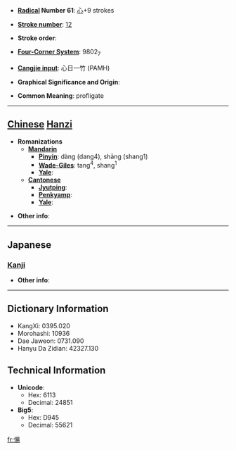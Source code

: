 * '''[[Wiktionary:Chinese radical index| Radical]] Number 61''': [[Wiktionary:Chinese radical index 心|心]]+9 strokes

* '''[[Wiktionary:Chinese total strokes index|Stroke number]]''': [[Wiktionary:Chinese total strokes index 12|12]]

* '''Stroke order''': 

* '''[[Wiktionary:Chinese four corner index|Four-Corner System]]''': 9802<sub>7</sub>

* '''[[Wiktionary:Chinese Cangjie index|Cangjie input]]''': 心日一竹 (PAMH)

* '''Graphical Significance and Origin''': 

* '''Common Meaning''': profligate

----

== [[Chinese]] [[Hanzi]] ==

* '''Romanizations'''
** '''[[Mandarin]]'''
*** '''[[Pinyin]]''': dàng (dang4), shāng (shang1)
*** '''[[Wade-Giles]]''': tang<sup>4</sup>, shang<sup>1</sup>
*** '''[[Yale]]''': 
** '''[[Cantonese]]'''
*** '''[[Jyutping]]''':
*** '''[[Penkyamp]]''': 
*** '''[[Yale]]''': 

* '''Other info''': 

----

==Japanese==
===[[Kanji]]===
{{kanji|on readings=[[とう]] (tō), [[どう]] (dō), [[しょう]] (shō), [[よう]] (yō)
|kun readings=[[ほしいまま]] (hoshiimama)
}}

* '''Other info''':  

----

== Dictionary Information ==

* KangXi: 0395.020
* Morohashi: 10936
* Dae Jaweon: 0731.090
* Hanyu Da Zidian: 42327.130

== Technical Information ==

* '''Unicode''':
** Hex: 6113
** Decimal: 24851
* '''Big5''':
** Hex: D945
** Decimal: 55621

[[fr:愓]]
